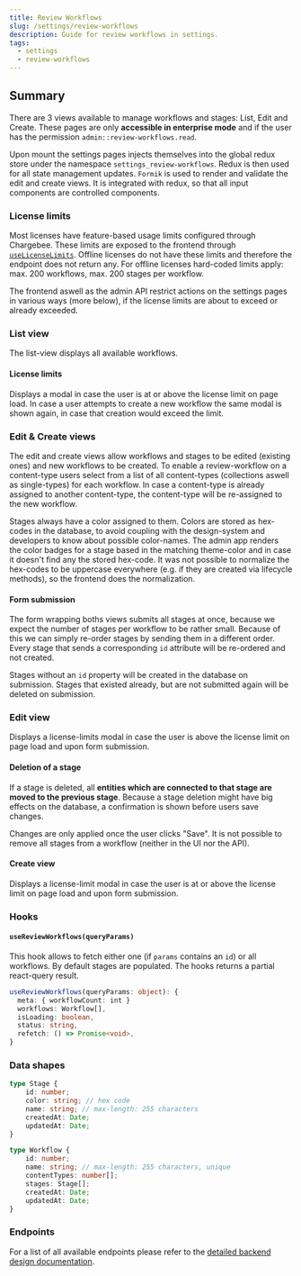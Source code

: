 ```yaml
---
title: Review Workflows
slug: /settings/review-workflows
description: Guide for review workflows in settings.
tags:
  - settings
  - review-workflows
---
```


## Summary

There are 3 views available to manage workflows and stages: List, Edit and Create. These pages are only **accessible in enterprise mode** and
if the user has the permission `admin::review-workflows.read`.

Upon mount the settings pages injects themselves into the global redux store under the namespace `settings_review-workflows`. Redux is
then used for all state management updates. `Formik` is used to render and validate the edit and create views. It
is integrated with redux, so that all input components are controlled components.

### License limits

Most licenses have feature-based usage limits configured through Chargebee. These limits are exposed to the frontend through [`useLicenseLimits`](/docs/core/admin/ee/hooks/use-license-limits).
Offline licenses do not have these limits and therefore the endpoint does not return any. For offline licenses hard-coded limits apply: max. 200 workflows, max. 200 stages per workflow.

The frontend aswell as the admin API restrict actions on the settings pages in various ways (more below), if the license limits are about to exceed or already exceeded.

### List view

The list-view displays all available workflows.

#### License limits

Displays a modal in case the user is at or above the license limit on page load. In case a user attempts to create a new workflow the same modal is shown again, in case that creation
would exceed the limit.

### Edit & Create views

The edit and create views allow workflows and stages to be edited (existing ones) and new workflows to be created. To enable a review-workflow on a content-type users select
from a list of all content-types (collections aswell as single-types) for each workflow. In case a content-type is already assigned to another content-type, the content-type
will be re-assigned to the new workflow.

Stages always have a color assigned to them. Colors are stored as hex-codes in the database, to avoid coupling with the design-system and developers to know about possible color-names. The
admin app renders the color badges for a stage based in the matching theme-color and in case it doesn't find any the stored hex-code. It was not possible to normalize the hex-codes
to be uppercase everywhere (e.g. if they are created via lifecycle methods), so the frontend does the normalization.

#### Form submission

The form wrapping boths views submits all stages at once, because we expect the number of stages per workflow to be
rather small. Because of this we can simply re-order stages by sending them in a different order. Every stage that sends a corresponding `id`
attribute will be re-ordered and not created.

Stages without an `id` property will be created in the database on submission. Stages that existed already, but are not submitted again will be deleted on submission.

### Edit view

Displays a license-limits modal in case the user is above the license limit on page load and upon form submission.

#### Deletion of a stage

If a stage is deleted, all **entities which are connected to that stage are moved to the previous stage**. Because a stage deletion
might have big effects on the database, a confirmation is shown before users save changes.

Changes are only applied once the user clicks "Save". It is not possible to remove all stages from a workflow (neither in the UI nor the API).

#### Create view

Displays a license-limit modal in case the user is at or above the license limit on page load and upon form submission.

### Hooks

#### `useReviewWorkflows(queryParams)`

This hook allows to fetch either one (if `params` contains an `id`) or all workflows. By default stages are populated. The
hooks returns a partial react-query result.

```ts
useReviewWorkflows(queryParams: object): {
  meta: { workflowCount: int }
  workflows: Workflow[],
  isLoading: boolean,
  status: string,
  refetch: () => Promise<void>,
}
```

### Data shapes

```ts
type Stage {
    id: number;
    color: string; // hex code
    name: string; // max-length: 255 characters
    createdAt: Date;
    updatedAt: Date;
}

type Workflow {
    id: number;
    name: string; // max-length: 255 characters, unique
    contentTypes: number[];
    stages: Stage[];
    createdAt: Date;
    updatedAt: Date;
}
```

### Endpoints

For a list of all available endpoints please refer to the [detailed backend design documentation](/docs/core/admin/ee/review-workflows).
